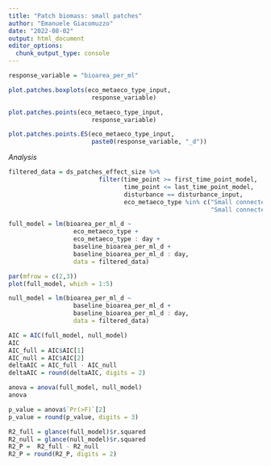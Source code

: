 ```yaml
---
title: "Patch biomass: small patches"
author: "Emanuele Giacomuzzo"
date: "2022-08-02"
output: html_document
editor_options:
  chunk_output_type: console
---
```


```r
response_variable = "bioarea_per_ml"
```

```r
plot.patches.boxplots(eco_metaeco_type_input,
                       response_variable)

plot.patches.points(eco_metaeco_type_input,
                       response_variable)

plot.patches.points.ES(eco_metaeco_type_input,
                       paste0(response_variable, "_d"))
```

*Analysis*

```r
filtered_data = ds_patches_effect_size %>%
                         filter(time_point >= first_time_point_model,
                                time_point <= last_time_point_model,
                                disturbance == disturbance_input,
                                eco_metaeco_type %in% c("Small connected to small",
                                                        "Small connected to large"))
```

```r
full_model = lm(bioarea_per_ml_d ~                  
                  eco_metaeco_type +
                  eco_metaeco_type : day +
                  baseline_bioarea_per_ml_d + 
                  baseline_bioarea_per_ml_d : day,
                  data = filtered_data)

par(mfrow = c(2,3))
plot(full_model, which = 1:5)

null_model = lm(bioarea_per_ml_d ~                  
                  baseline_bioarea_per_ml_d + 
                  baseline_bioarea_per_ml_d : day,
                  data = filtered_data)

AIC = AIC(full_model, null_model)
AIC
AIC_full = AIC$AIC[1]
AIC_null = AIC$AIC[2]
deltaAIC = AIC_full - AIC_null
deltaAIC = round(deltaAIC, digits = 2)

anova = anova(full_model, null_model)
anova

p_value = anova$`Pr(>F)`[2]
p_value = round(p_value, digits = 3)

R2_full = glance(full_model)$r.squared
R2_null = glance(null_model)$r.squared
R2_P =  R2_full - R2_null
R2_P = round(R2_P, digits = 2)
```